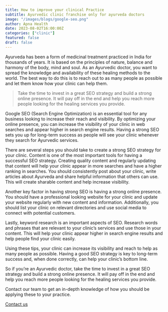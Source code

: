 ```yaml
---
title: How to improve your clinical Practice
subtitle: Ayurvedic clinic franchise only for ayurveda doctors
image: "/images/blogs/google-seo.png"
author: Apna Health
date: 2023-08-02T16:00:00Z
categories: ["clinic"]
featured: false
draft: false
---
```


Ayurveda has been a form of medicinal treatment practiced in India for thousands of years. It is based on the principles of nature, balance and harmony of the body, mind and soul. As an Ayurvedic doctor, you want to spread the knowledge and availability of these healing methods to the world. The best way to do this is to reach out to as many people as possible and let them know how your clinic can help them.
<Blockquote name="Apna Health">
 Take the time to invest in a great SEO strategy and build a strong online presence. It will pay off in the end and help you reach more people looking for the healing services you provide.
</Blockquote>

Google SEO (Search Engine Optimization) is an essential tool for any business looking to increase their reach and visibility. By optimizing your online presence, you can increase the visibility of your clinic in web searches and appear higher in search engine results. Having a strong SEO sets you up for long-term success as people will see your clinic whenever they search for Ayurvedic services.

There are several steps you should take to create a strong SEO strategy for your clinic. Content is one of the most important tools for having a successful SEO strategy. Creating quality content and regularly updating that content will help your clinic appear in more searches and have a higher ranking in searches. You should consistently post about your clinic, write articles about Ayurveda and share helpful information that others can use. This will create sharable content and help increase visibility.

Another key factor in having strong SEO is having a strong online presence. You should have a professional looking website for your clinic and update your website regularly with new content and information. Additionally, you should list your clinic on relevant directories and use social media to connect with potential customers.

Lastly, keyword research is an important aspects of SEO. Research words and phrases that are relevant to your clinic’s services and use those in your content. This will help your clinic appear higher in search engine results and help people find your clinic easily.

Using these tips, your clinic can increase its visibility and reach to help as many people as possible. Having a good SEO strategy is key to long-term success and, when done correctly, can help your clinic’s bottom line.

So if you’re an Ayurvedic doctor, take the time to invest in a great SEO strategy and build a strong online presence. It will pay off in the end and help you reach more people looking for the healing services you provide.

Contact our team to get an in-depth knowledge of how you should be applying these to your practice. 
<div class="text-center mt-8">
        <a href="https://api.whatsapp.com/send/?phone=917619114536&text&type=phone_number&app_absent=0" class="btn btn-primary">Contact us</a> 
      </div>



